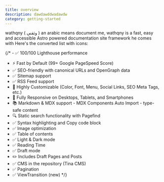 ```yaml
---
title: overview
description: dawdawddwadawdw 
category: getting-started
---
```


wathqny ( وثقني ) an arabic means document me, wathqny is a fast, easy and accessible Astro powered documentation site framework
he comes with 
Here's the converted list with icons:

{/* - ✅ 100/100 Lighthouse performance
- ⚡ Fast by Default (99+ Google PageSpeed Score)
- ✅ SEO-friendly with canonical URLs and OpenGraph data
- ✅ Sitemap support
- ✅ RSS Feed support
- 🎨 Highly Customizable (Color, Font, Menu, Social Links, SEO Meta Tags, etc.)
- 📱 Fully Responsive on Desktops, Tablets, and Smartphones
- 📚 Markdown & MDX support - MDX Components Auto Import - type-safe content
- 🔍 Static search functionality with Pagefind
- ✅ Syntax highlighting and Copy code block
- ✅ Image optimization
- ✅ Table of contents
- ✅ Light & Dark mode
- ✅ Reading Time
- ✅ Draft mode
- ✏️ Includes Draft Pages and Posts
- ✅ CMS in the repository (Tina CMS)
- ✅ Pagination
- ✅ ViewTransition (new) */}